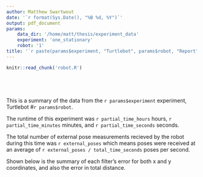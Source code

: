 ```yaml
---
author: Matthew Swartwout
date: '`r format(Sys.Date(), "%B %d, %Y")`'
output: pdf_document
params:
    data_dir: '/home/matt/thesis/experiment_data'
    experiment: 'one_stationary'
    robot: '1'
title: '`r paste(params$experiment, "Turtlebot", params$robot, "Report")`'
---
```


```r
knitr::read_chunk('robot.R')
```

```r
```
```r
```
```r
```
```r
```

This is a summary of the data from the `r params$experiment` experiment, Turtlebot #`r params$robot`.

The runtime of this experiment was `r partial_time_hours` hours, `r partial_time_minutes` minutes, and `r partial_time_seconds` seconds.

The total number of external pose measurements recieved by the robot during this time was `r external_poses` which means poses were received at an average of `r external_poses / total_time_seconds` poses per second.

Shown below is the summary of each filter's error for both x and y coordinates, and also the error in total distance.

```r
```

<!-- Shown below are plots representing the robot's motion and error over time.

{r, plot, echo=FALSE}
-->


